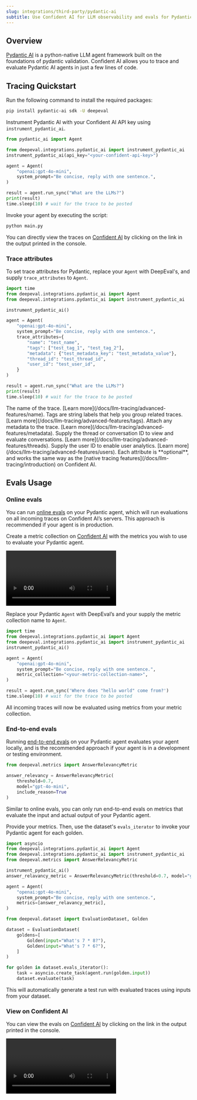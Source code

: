 ```yaml
---
slug: integrations/third-party/pydantic-ai
subtitle: Use Confident AI for LLM observability and evals for PydanticAI
---
```


## Overview

[Pydantic AI](https://ai.pydantic.dev/) is a python-native LLM agent framework built on the foundations of pydantic validation. Confident AI allows you to trace and evaluate Pydantic AI agents in just a few lines of code.

## Tracing Quickstart

<Steps>

<Step title="Install Dependencies">

Run the following command to install the required packages:

```bash
pip install pydantic-ai sdk -U deepeval
```

</Step>

<Step title="Configure Pydantic AI">

Instrument Pydantic AI with your Confident AI API key using `instrument_pydantic_ai`.

```python main.py {3,4}
from pydantic_ai import Agent

from deepeval.integrations.pydantic_ai import instrument_pydantic_ai
instrument_pydantic_ai(api_key="<your-confident-api-key>")

agent = Agent(
    "openai:gpt-4o-mini",
    system_prompt="Be concise, reply with one sentence.",
)

result = agent.run_sync("What are the LLMs?")
print(result)
time.sleep(10) # wait for the trace to be posted
```

</Step>

<Step title="Run Pydantic AI">

Invoke your agent by executing the script:

```bash
python main.py
```

You can directly view the traces on [Confident AI](https://app.confident.ai) by clicking on the link in the output printed in the console.

</Step>

</Steps>

### Trace attributes

To set trace attributes for Pydantic, replace your `Agent` with DeepEval's, and supply `trace_attributes` to `Agent`.

```python main.py maxLines=21 focus={2, 10-15}
import time
from deepeval.integrations.pydantic_ai import Agent
from deepeval.integrations.pydantic_ai import instrument_pydantic_ai

instrument_pydantic_ai()

agent = Agent(
    "openai:gpt-4o-mini",
    system_prompt="Be concise, reply with one sentence.",
    trace_attributes={
        "name": "test_name",
        "tags": ["test_tag_1", "test_tag_2"],
        "metadata": {"test_metadata_key": "test_metadata_value"},
        "thread_id": "test_thread_id",
        "user_id": "test_user_id",
    }
)

result = agent.run_sync("What are the LLMs?")
print(result)
time.sleep(10) # wait for the trace to be posted
```

<Accordion title='View Trace Attributes'>
<ParamField path="name" type="str" required={false}>
  The name of the trace. [Learn more](/docs/llm-tracing/advanced-features/name).
</ParamField>

<ParamField path="tags" type="List[str]" required={false}>
  Tags are string labels that help you group related traces. [Learn
  more](/docs/llm-tracing/advanced-features/tags).
</ParamField>

<ParamField path="metadata" type="Dict" required={false}>
  Attach any metadata to the trace. [Learn
  more](/docs/llm-tracing/advanced-features/metadata).
</ParamField>

<ParamField path="thread_id" type="str" required={false}>
  Supply the thread or conversation ID to view and evaluate conversations.
  [Learn more](/docs/llm-tracing/advanced-features/threads).
</ParamField>

<ParamField path="user_id" type="str" required={false}>
  Supply the user ID to enable user analytics. [Learn
  more](/docs/llm-tracing/advanced-features/users).
</ParamField>

<Info>
  Each attribute is **optional**, and works the same way as the [native tracing
  features](/docs/llm-tracing/introduction) on Confident AI.
</Info>
</Accordion>

## Evals Usage

### Online evals

You can run [online evals](/docs/llm-tracing/evaluations) on your Pydantic agent, which will run evaluations on all incoming traces on Confident AI’s servers. This approach is recommended if your agent is in production.

<Steps>

<Step title="Create metric collection">

Create a metric collection on [Confident AI](https://app.confident.ai) with the metrics you wish to use to evaluate your Pydantic agent.

<Frame caption="Create metric collection">
  <video
    src="https://confident-docs.s3.us-east-1.amazonaws.com/integrations%3Athird-party-integrations%3Acreate-metric-collection-4k.mp4"
    controls
    autoPlay
  />
</Frame>

<Warning>
  Your metric collection must only contain metrics that only evaluate the input
  and actual output of your Pydantic agent.
</Warning>

</Step>

<Step title="Run evals">

Replace your Pydantic `Agent` with DeepEval’s and your supply the metric collection name to `Agent`.

```python main.py maxLines=100 focus={2, 9}
import time
from deepeval.integrations.pydantic_ai import Agent
from deepeval.integrations.pydantic_ai import instrument_pydantic_ai
instrument_pydantic_ai()

agent = Agent(
    "openai:gpt-4o-mini",
    system_prompt="Be concise, reply with one sentence.",
    metric_collection="<your-metric-collection-name>",
)

result = agent.run_sync('Where does "hello world" come from?')
time.sleep(10) # wait for the trace to be posted
```

<Success>
  All incoming traces will now be evaluated using metrics from your metric
  collection.
</Success>

</Step>
</Steps>

### End-to-end evals

Running [end-to-end evals](/docs/llm-evaluation/single-turn/end-to-end) on your Pydantic agent evaluates your agent locally, and is the recommended approach if your agent is in a development or testing environment.

<Steps>

<Step title="Create metric">

```python
from deepeval.metrics import AnswerRelevancyMetric

answer_relevancy = AnswerRelevancyMetric(
    threshold=0.7,
    model="gpt-4o-mini",
    include_reason=True
)
```

</Step>

<Warning>
  Similar to online evals, you can only run end-to-end evals on metrics that evaluate the input and actual output of your Pydantic agent.
</Warning>

<Step title="Run evals">

Provide your metrics. Then, use the dataset's `evals_iterator` to invoke your Pydantic agent for each golden.

<Tabs>
<Tab title="Asynchronous">

```python main.py focus={1-2, 15-26} maxLines=100
import asyncio
from deepeval.integrations.pydantic_ai import Agent
from deepeval.integrations.pydantic_ai import instrument_pydantic_ai
from deepeval.metrics import AnswerRelevancyMetric

instrument_pydantic_ai()
answer_relavancy_metric = AnswerRelevancyMetric(threshold=0.7, model="gpt-4o-mini", include_reason=True)

agent = Agent(
    "openai:gpt-4o-mini",
    system_prompt="Be concise, reply with one sentence.",
    metrics=[answer_relavancy_metric],
)

from deepeval.dataset import EvaluationDataset, Golden

dataset = EvaluationDataset(
    goldens=[
        Golden(input="What's 7 * 8?"),
        Golden(input="What's 7 * 6?"),
    ]
)

for golden in dataset.evals_iterator():
    task = asyncio.create_task(agent.run(golden.input))
    dataset.evaluate(task)
```

</Tab>
</Tabs>

<Success>
  This will automatically generate a test run with evaluated traces using inputs
  from your dataset.
</Success>

</Step>
</Steps>

### View on Confident AI

You can view the evals on [Confident AI](https://app.confident.ai) by clicking on the link in the output printed in the console.

<Frame>
<video
  src="https://confident-bucket.s3.us-east-1.amazonaws.com/end-to-end%3Apydantic-1080.mp4"
  controls
  autoPlay
  playsInline
/>
</Frame>

